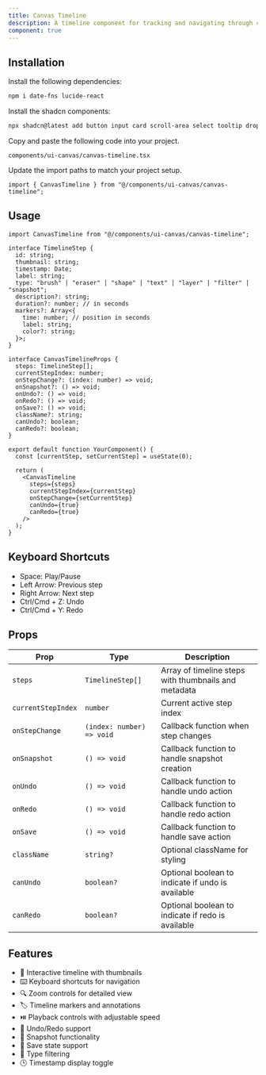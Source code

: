 ```yaml
---
title: Canvas Timeline
description: A timeline component for tracking and navigating through canvas painting history.
component: true
---
```


<ComponentPreview name="canvas-timeline-demo" />

## Installation

<Steps>

<Step>Install the following dependencies:</Step>

```bash
npm i date-fns lucide-react
```

<Step>Install the shadcn components:</Step>

```bash
npx shadcn@latest add button input card scroll-area select tooltip dropdown-menu
```

<Step>Copy and paste the following code into your project.</Step>

`components/ui-canvas/canvas-timeline.tsx`

<ComponentSource name="canvas-timeline" />

<Step>Update the import paths to match your project setup.</Step>

```tsx
import { CanvasTimeline } from "@/components/ui-canvas/canvas-timeline";
```

</Steps>

## Usage

```tsx
import CanvasTimeline from "@/components/ui-canvas/canvas-timeline";

interface TimelineStep {
  id: string;
  thumbnail: string;
  timestamp: Date;
  label: string;
  type: "brush" | "eraser" | "shape" | "text" | "layer" | "filter" | "snapshot";
  description?: string;
  duration?: number; // in seconds
  markers?: Array<{
    time: number; // position in seconds
    label: string;
    color?: string;
  }>;
}

interface CanvasTimelineProps {
  steps: TimelineStep[];
  currentStepIndex: number;
  onStepChange?: (index: number) => void;
  onSnapshot?: () => void;
  onUndo?: () => void;
  onRedo?: () => void;
  onSave?: () => void;
  className?: string;
  canUndo?: boolean;
  canRedo?: boolean;
}

export default function YourComponent() {
  const [currentStep, setCurrentStep] = useState(0);

  return (
    <CanvasTimeline
      steps={steps}
      currentStepIndex={currentStep}
      onStepChange={setCurrentStep}
      canUndo={true}
      canRedo={true}
    />
  );
}
```

## Keyboard Shortcuts

- Space: Play/Pause
- Left Arrow: Previous step
- Right Arrow: Next step
- Ctrl/Cmd + Z: Undo
- Ctrl/Cmd + Y: Redo

## Props

| Prop               | Type                      | Description                                          |
| ------------------ | ------------------------- | ---------------------------------------------------- |
| `steps`            | `TimelineStep[]`          | Array of timeline steps with thumbnails and metadata |
| `currentStepIndex` | `number`                  | Current active step index                            |
| `onStepChange`     | `(index: number) => void` | Callback function when step changes                  |
| `onSnapshot`       | `() => void`              | Callback function to handle snapshot creation        |
| `onUndo`           | `() => void`              | Callback function to handle undo action              |
| `onRedo`           | `() => void`              | Callback function to handle redo action              |
| `onSave`           | `() => void`              | Callback function to handle save action              |
| `className`        | `string?`                 | Optional className for styling                       |
| `canUndo`          | `boolean?`                | Optional boolean to indicate if undo is available    |
| `canRedo`          | `boolean?`                | Optional boolean to indicate if redo is available    |

## Features

- 🎨 Interactive timeline with thumbnails
- ⌨️ Keyboard shortcuts for navigation
- 🔍 Zoom controls for detailed view
- 🏷️ Timeline markers and annotations
- ⏯️ Playback controls with adjustable speed
- 🔄 Undo/Redo support
- 📸 Snapshot functionality
- 💾 Save state support
- 🎯 Type filtering
- 🕒 Timestamp display toggle

